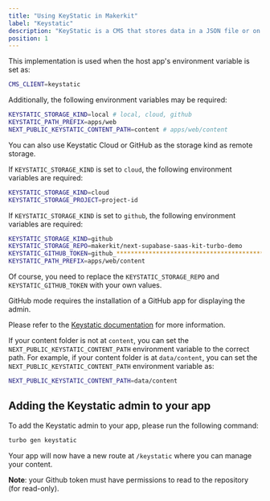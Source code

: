 ```yaml
---
title: "Using KeyStatic in Makerkit"
label: "Keystatic"
description: "KeyStatic is a CMS that stores data in a JSON file or on your Github repository. It's the default CMS implementation in Makerkit."
position: 1
---
```


This implementation is used when the host app's environment variable is set as:

```bash
CMS_CLIENT=keystatic
```

Additionally, the following environment variables may be required:

```bash
KEYSTATIC_STORAGE_KIND=local # local, cloud, github
KEYSTATIC_PATH_PREFIX=apps/web
NEXT_PUBLIC_KEYSTATIC_CONTENT_PATH=content # apps/web/content
```

You can also use Keystatic Cloud or GitHub as the storage kind as remote storage.

If `KEYSTATIC_STORAGE_KIND` is set to `cloud`, the following environment variables are required:

```bash
KEYSTATIC_STORAGE_KIND=cloud
KEYSTATIC_STORAGE_PROJECT=project-id
```

If `KEYSTATIC_STORAGE_KIND` is set to `github`, the following environment variables are required:

```bash
KEYSTATIC_STORAGE_KIND=github
KEYSTATIC_STORAGE_REPO=makerkit/next-supabase-saas-kit-turbo-demo
KEYSTATIC_GITHUB_TOKEN=github_*****************************************************
KEYSTATIC_PATH_PREFIX=apps/web/content
```

Of course, you need to replace the `KEYSTATIC_STORAGE_REPO` and `KEYSTATIC_GITHUB_TOKEN` with your own values.

GitHub mode requires the installation of a GitHub app for displaying the admin.

Please refer to the [Keystatic documentation](https://keystatic.com/docs/github-model) for more information.

If your content folder is not at `content`, you can set the `NEXT_PUBLIC_KEYSTATIC_CONTENT_PATH` environment variable to the correct path. For example, if your content folder is at `data/content`, you can set the `NEXT_PUBLIC_KEYSTATIC_CONTENT_PATH` environment variable as:

```bash
NEXT_PUBLIC_KEYSTATIC_CONTENT_PATH=data/content
```

## Adding the Keystatic admin to your app

To add the Keystatic admin to your app, please run the following command:

```bash
turbo gen keystatic
```

Your app will now have a new route at `/keystatic` where you can manage your content.

**Note**: your Github token must have permissions to read to the repository (for read-only).